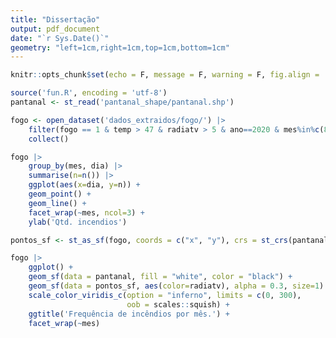 ```yaml
---
title: "Dissertação"
output: pdf_document
date: "`r Sys.Date()`"
geometry: "left=1cm,right=1cm,top=1cm,bottom=1cm"
---
```


```r
knitr::opts_chunk$set(echo = F, message = F, warning = F, fig.align = 'center', fig.width = 7, fig.height = 5)

source('fun.R', encoding = 'utf-8')
pantanal <- st_read('pantanal_shape/pantanal.shp')
```


```r
fogo <- open_dataset('dados_extraidos/fogo/') |> 
    filter(fogo == 1 & temp > 47 & radiatv > 5 & ano==2020 & mes%in%c(8)) |> 
    collect()
```

```r
fogo |> 
    group_by(mes, dia) |> 
    summarise(n=n()) |> 
    ggplot(aes(x=dia, y=n)) + 
    geom_point() + 
    geom_line() + 
    facet_wrap(~mes, ncol=3) + 
    ylab('Qtd. incendios')
```


```r
pontos_sf <- st_as_sf(fogo, coords = c("x", "y"), crs = st_crs(pantanal))

fogo |>
    ggplot() +
    geom_sf(data = pantanal, fill = "white", color = "black") +
    geom_sf(data = pontos_sf, aes(color=radiatv), alpha = 0.3, size=1) +
    scale_color_viridis_c(option = "inferno", limits = c(0, 300),
                          oob = scales::squish) +
    ggtitle('Frequência de incêndios por mês.') + 
    facet_wrap(~mes)
```




